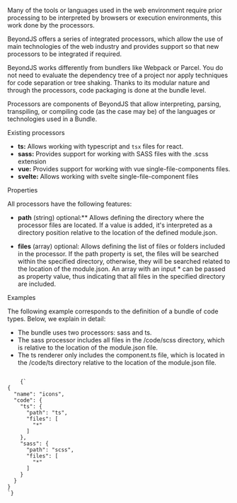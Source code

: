 
<Title>Processors</Title>

Many of the tools or languages used in the web environment require prior processing to be interpreted by browsers or execution environments, this work done by the processors.

BeyondJS offers a series of integrated processors, which allow the use of main technologies of the web industry and provides support so that new processors to be integrated if required.

BeyondJS works differently from bundlers like Webpack or Parcel. You do not need to evaluate the dependency tree of a project nor apply techniques for code separation or tree shaking. Thanks to its modular nature and through the processors, code packaging is done at the bundle level.

Processors are components of BeyondJS that allow interpreting, parsing, transpiling, or compiling code (as the case may be) of the languages or technologies used in a <Link to="/docs/bundles">Bundle.</Link>

<Subtitle>Existing processors</Subtitle>

-   **ts:** Allows working with typescript and `tsx` files for react.
-   **sass:** Provides support for working with SASS files with the .scss extension
-   **vue:** Provides support for working with vue single-file-components files.
-   **svelte:** Allows working with svelte single-file-component files

<Subtitle>Properties</Subtitle>

All processors have the following features:

-   **path** (string) optional:\*\* Allows defining the directory where the processor files are located. If a value is added, it's interpreted as a directory position relative to the location of the defined module.json.

-   **files** (array) optional: Allows defining the list of files or folders included in the processor. If the path property is set, the files will be searched within the specified directory, otherwise, they will be searched related to the location of the module.json. An array with an input \* can be passed as property value, thus indicating that all files in the specified directory are included.

<Subtitle>Examples</Subtitle>

The following example corresponds to the definition of a bundle of code types. Below, we explain in detail:

-   The bundle uses two processors: sass and ts.
-   The sass processor includes all files in the /code/scss directory, which is relative to the location of the module.json file.
-   The ts renderer only includes the component.ts file, which is located in the /code/ts directory relative to the location of the module.json file.

<Code>
    {`
{
  "name": "icons",
  "code": {
    "ts": {
      "path": "ts",
      "files": [
        "*"
      ]
    },
    "sass": {
      "path": "scss",
      "files": [
        "*"
      ]
    }
  }
}
`}
</Code>
